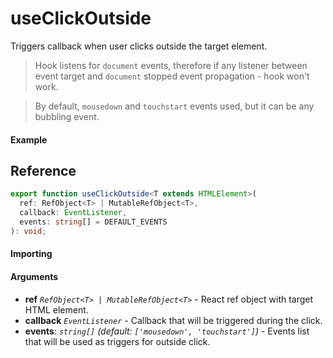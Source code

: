 
<Meta title="DOM/useClickOutside" component={Example} />

# useClickOutside

Triggers callback when user clicks outside the target element.

> Hook listens for `document` events, therefore if any listener between event target and `document`
> stopped event propagation - hook won't work.

> By default, `mousedown` and `touchstart` events used, but it can be any bubbling event.

#### Example

<Canvas>
  <Story story={Example} inline />
</Canvas>

## Reference

```ts
export function useClickOutside<T extends HTMLElement>(
  ref: RefObject<T> | MutableRefObject<T>,
  callback: EventListener,
  events: string[] = DEFAULT_EVENTS
): void;
```

#### Importing

<ImportPath />

#### Arguments

- **ref** _`RefObject<T> | MutableRefObject<T>`_ - React ref object with target HTML element.
- **callback** _`EventListener`_ - Callback that will be triggered during the click.
- **events**: _`string[]`_ _(default: `['mousedown', 'touchstart']`)_ - Events list that will be
  used as triggers for outside click.

